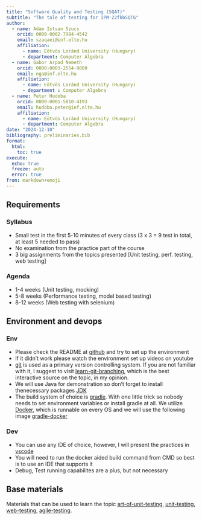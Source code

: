 ```yaml
---
title: "Software Quality and Testing (SQAT)"
subtitle: "The tale of testing for IPM-22fkbSQTG"
author:
  - name: Adam Istvan Szucs
    orcid: 0000-0002-7984-4542
    email: szaqaei@inf.elte.hu
    affiliation: 
      - name: Eötvös Loránd University (Hungary)
      - department: Computer Algebra
  - name: Gabor Arpad Nemeth
    orcid: 0000-0003-2554-9860
    email: nga@inf.elte.hu
    affiliation:
      - name: Eötvös Loránd University (Hungary)
      - department : Computer Algebra
  - name: Peter Hudoba
    orcid: 0000-0001-5810-4193
    email: hudoba.peter@inf.elte.hu
    affiliation:
      - name: Eötvös Loránd University (Hungary)
      - department: Computer Algebra
date: "2024-12-10"
bibliography: preliminaries.bib
format:
  html:
    toc: true
execute:
  echo: true
  freeze: auto
  error: true
from: markdown+emoji
---
```


## Requirements

### Syllabus
* Small test in the first 5-10 minutes of every class (3 x 3 = 9 test in total, at least 5 needed to pass)
* No examination from the practice part of the course
* 3 big assignments from the topics presented [Unit testing, perf. testing, web testing]

### Agenda
* 1-4 weeks (Unit testing, mocking)
* 5-8 weeks (Performance testing, model based testing)
* 8-12 weeks (Web testing with selenium)


## Environment and devops

### Env
* Please check the README at [github](https://github.com/JacksonFurrier/SQAT) and try to set up the environment
* If it didn't work please watch the environment set up videos on youtube
* [git](https://git-scm.com/) is used as a primary version controlling system. If you are not familiar with it, I suggest to visit [learn-git-branching](https://learngitbranching.js.org/), which is the best interactive source on the topic, in my opinion.
* We will use Java for demonstration so don't forget to install thenecessary packages [JDK](https://www.oracle.com/java/technologies/downloads/)
* The build system of choice is [gradle](https://docs.gradle.org/current/userguide/userguide.html). With one little trick so nobody needs to set environment variables or install gradle at all. We utilize [Docker](https://www.docker.com/), which is runnable on every OS and we will use the following image [gradle-docker](https://hub.docker.com/_/gradle)


### Dev

* You can use any IDE of choice, however, I will present the practices in [vscode](https://code.visualstudio.com/)
* You will need to run the docker aided build command from CMD so best is to use an IDE that supports it
* Debug, Test running capabilites are a plus, but not necessary


## Base materials

Materials that can be used to learn the topic [art-of-unit-testing](https://www.artofunittesting.com/), [unit-testing](https://www.manning.com/books/unit-testing), [web-testing](https://www.amazon.com/Selenium-Testing-Cookbook-Gundecha-Unmesh/dp/1849515743), [agile-testing](https://www.amazon.com/Agile-Testing-Practical-Guide-Testers/dp/0321534468).